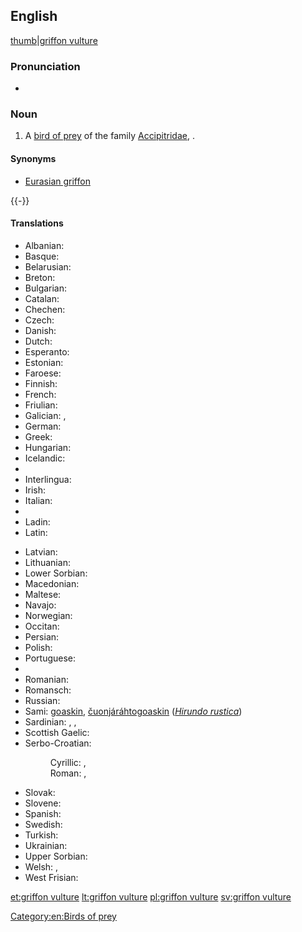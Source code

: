 ==English==
{{wikipedia}}
[[image:Eagle bokeh II.jpg|thumb|griffon vulture]]

===Pronunciation===
* {{IPA|/ˈɡɹɪfɒn ˈvʌlt͡ʃəɹ/}}

===Noun===
{{en-noun|head=[[griffon]] [[vulture]]}}

# A [[bird of prey]] of the family [[Accipitridae]], {{taxlink|Gyps fulvus|species}}.

====Synonyms====
* [[Eurasian griffon]]
{{-}}

====Translations====
{{trans-top|''Gyps fulvus''}}
* Albanian: {{t-|sq|shkaba}}
* Basque: {{t-|eu|sai arre}}
* Belarusian: {{t-|be|белагаловы сіп|sc=Cyrl}}
* Breton: {{t-|br|gup gell}}
* Bulgarian: {{t-|bg|белоглав лешояд|tr=beloglav lešojad|sc=Cyrl}}
* Catalan: {{t-|ca|voltor comú}}
* Chechen: {{tø|ce|кIайн корта болу аьрзу}}
* Czech: {{t-|cs|sup bělohlavý}}
* Danish: {{t-|da|gåsegrib}}
* Dutch: {{t-|nl|vale gier|m}}
* Esperanto: {{t-|eo|ansergrifo}}
* Estonian: {{t-|et|kaeluskotkas}}
* Faroese: {{t-|fo|gammur}}
* Finnish: {{t+|fi|hanhikorppikotka}}
* French: {{t+|fr|vautour fauve|m}}
* Friulian: {{tø|fur|variűl}}
* Galician: {{t-|gl|grifo cinzento}}, {{t-|gl|abutre cinzento}}
* German: {{t-|de|Gänsegeier|m}}
* Greek: {{t+|el|όρνιο|tr=órnio}}
* Hungarian: {{t+|hu|swallow}}
* Icelandic: {{t+|is|gammur}}
* {{trreq|id}}
* Interlingua: {{t-|ia|grypho|m}}
* Irish: {{t-|ga|bultúr}}
* Italian: {{t+|it|avvoltoio}}
* {{trreq|ja}}
* Ladin: {{tø|lld|valtoi}}
* Latin: {{t-|la|Gyps fulvus}}
{{trans-mid}}
* Latvian: {{t-|lv|baltgalvas grifs}}
* Lithuanian: {{t+|lt|grifas}}
* Lower Sorbian: {{tø|dsb|sup}}
* Macedonian: {{t-|mk|белоглав мршоjадец|tr=beloglav mršojadec|sc=Cyrl}}
* Maltese: {{t-|mt|avultun prim}}
* Navajo: {{tø|nv|tsétah jeeshóóʼ łibáhí}}
* Norwegian: {{t-|no|gåsegribb}}
* Occitan: {{t+|oc|voltor}}
* Persian: {{t+|fa|دال|tr=dâl}}
* Polish: {{t-|pl|sęp płowy}}
* Portuguese: {{t+|pt|grifo|m}}
* {{trreq|rom}}
* Romanian: {{t-|ro|vultursur}}
* Romansch: {{t-|rm|tschess cularin}}
* Russian: {{t-|ru|белоголовый сип|m|tr=belogólovyj sip}}
* Sami: [[goaskin]], [[čuonjáráhtogoaskin]] (''[[Hirundo rustica]]'')
* Sardinian: {{t-|sc|bentruxiu}}, {{t-|sc|untruxu}}, {{t-|sc|murru}}
* Scottish Gaelic: {{t-|gd|fang|f}}
* Serbo-Croatian:
*: Cyrillic: {{t-|sh|белоглави суп|sc=Cyrl}}, {{t-|sh|јелоглави суп|sc=Cyrl}}
*: Roman: {{t-|sh|bjeloglavi sup}}, {{t-|sh|jeloglavi sup}}
* Slovak: {{t-|sk|sup bielohlavý}}
* Slovene: {{t-|sl|beloglavi jastreb}}
* Spanish: {{t-|es|buitre leonado|m}}
* Swedish: {{t+|sv|gåsgam}}
* Turkish: {{t-|tr|kregždė}}
* Ukrainian: {{t-|uk|вольт|tr=vol’t}}
* Upper Sorbian: {{t-|hsb|sup}}
* Welsh: {{t-|cy|fwltur}}, {{t-|cy|fultur}}
* West Frisian: {{t-|fy|feale gier}}
{{trans-bottom}}

[[Category:en:Birds of prey]]

[[et:griffon vulture]]
[[lt:griffon vulture]]
[[pl:griffon vulture]]
[[sv:griffon vulture]]